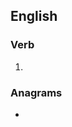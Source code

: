 ==English==

===Verb===
{{head|en|verb form}}

# {{en-past of|pirate}}

===Anagrams===
* {{l|en|partied}}